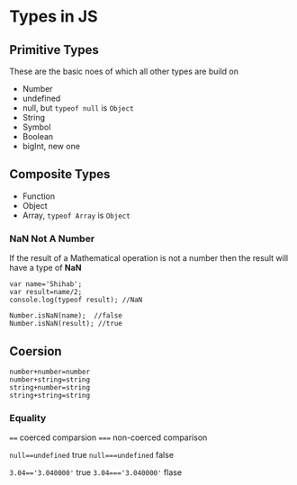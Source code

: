 # Types in JS

## Primitive Types

These are the basic noes of which all other types are build on

- Number
- undefined
- null, but ```typeof null``` is ```Object``` 
- String
- Symbol
- Boolean
- bigInt, new one

## Composite Types

- Function
- Object 
- Array, ```typeof Array``` is ```Object```

### NaN **Not A Number**
If the result of a Mathematical operation is not a number then the result will have a type of **NaN**

```
var name='Shihab';
var result=name/2;
console.log(typeof result); //NaN

Number.isNaN(name);  //false
Number.isNaN(result); //true
```

## Coersion

```
number+number=number
number+string=string
string+number=string
string+string=string
```

### Equality

```==``` coerced comparsion
```===``` non-coerced comparison

```null==undefined``` true
```null===undefined``` false

```3.04=='3.040000'``` true
```3.04==='3.040000'``` flase


